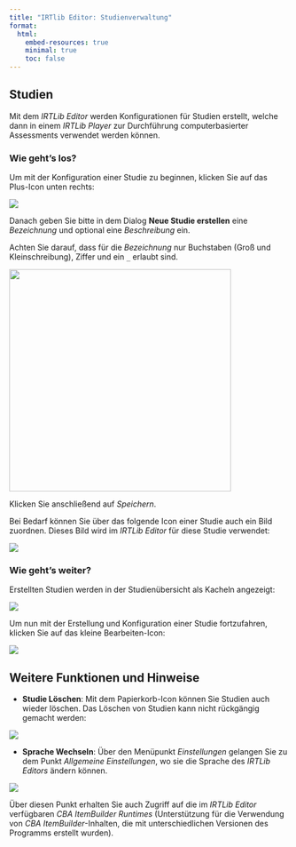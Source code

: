```yaml
---
title: "IRTlib Editor: Studienverwaltung"
format:
  html:
    embed-resources: true
    minimal: true 
    toc: false
---
```


## Studien

Mit dem *IRTLib Editor* werden Konfigurationen für Studien erstellt, welche dann in einem *IRTLib Player* zur Durchführung computerbasierter Assessments verwendet werden können.

### Wie geht's los?

Um mit der Konfiguration einer Studie zu beginnen, klicken Sie auf das Plus-Icon unten rechts:

![](img/icon-plus.png){fig-align="left"}

Danach geben Sie bitte in dem Dialog **Neue Studie erstellen** eine *Bezeichnung* und optional eine *Beschreibung* ein.

Achten Sie darauf, dass für die *Bezeichnung* nur Buchstaben (Groß und Kleinschreibung), Ziffer und ein `_` erlaubt sind.

![](img/screenshot-new-study-empty-DEU.png){width="400" fig-align="left"}

Klicken Sie anschließend auf *Speichern*.

Bei Bedarf können Sie über das folgende Icon einer Studie auch ein Bild zuordnen. Dieses Bild wird im *IRTLib Editor* für diese Studie verwendet:

![](img/icon-study-image.png){fig-align="left"}

### Wie geht's weiter?

Erstellten Studien werden in der Studienübersicht als Kacheln angezeigt:

![](img/screenshot-new-study-card.DEU.png){fig-align="left"}

Um nun mit der Erstellung und Konfiguration einer Studie fortzufahren, klicken Sie auf das kleine Bearbeiten-Icon:

![](img/icon-edit.png){fig-align="left"}

## Weitere Funktionen und Hinweise

-   **Studie Löschen**: Mit dem Papierkorb-Icon können Sie Studien auch wieder löschen. Das Löschen von Studien kann nicht rückgängig gemacht werden:

![](img/icon-delete.png){fig-align="left"}

-   **Sprache Wechseln**: Über den Menüpunkt *Einstellungen* gelangen Sie zu dem Punkt *Allgemeine Einstellungen*, wo sie die Sprache des *IRTLib Editors* ändern können.

![](img/icon-settings-DEU.png){fig-align="left"}

Über diesen Punkt erhalten Sie auch Zugriff auf die im *IRTLib Editor* verfügbaren *CBA ItemBuilder Runtimes* (Unterstützung für die Verwendung von *CBA ItemBuilder*-Inhalten, die mit unterschiedlichen Versionen des Programms erstellt wurden).
